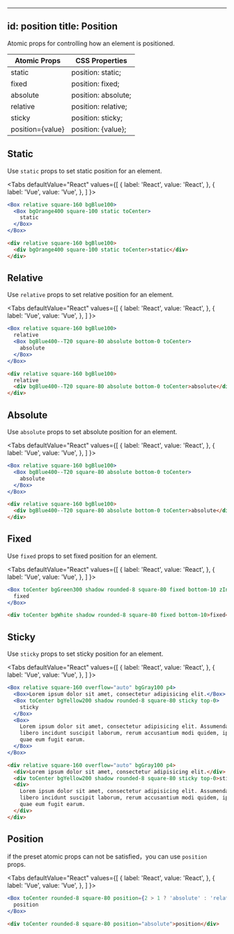 
---
id: position
title: Position
---


Atomic props for controlling how an element is positioned.

| Atomic Props     | CSS Properties      |
| ---------------- | ------------------- |
| static           | position: static;   |
| fixed            | position: fixed;    |
| absolute         | position: absolute; |
| relative         | position: relative; |
| sticky           | position: sticky;   |
| position={value} | position: {value};  |

## Static

Use `static` props to set static position for an element.

<Tabs
defaultValue="React"
values={[
{ label: 'React', value: 'React', },
{ label: 'Vue', value: 'Vue', },
]
}>
<TabItem value="React">

```jsx live
<Box relative square-160 bgBlue100>
  <Box bgOrange400 square-100 static toCenter>
    static
  </Box>
</Box>
```

</TabItem>
<TabItem value="Vue">

```html
<div relative square-160 bgBlue100>
  <div bgOrange400 square-100 static toCenter>static</div>
</div>
```

</TabItem>
</Tabs>

## Relative

Use `relative` props to set relative position for an element.

<Tabs
defaultValue="React"
values={[
{ label: 'React', value: 'React', },
{ label: 'Vue', value: 'Vue', },
]
}>
<TabItem value="React">

```jsx live
<Box relative square-160 bgBlue100>
  relative
  <Box bgBlue400--T20 square-80 absolute bottom-0 toCenter>
    absolute
  </Box>
</Box>
```

</TabItem>
<TabItem value="Vue">

```html
<div relative square-160 bgBlue100>
  relative
  <div bgBlue400--T20 square-80 absolute bottom-0 toCenter>absolute</div>
</div>
```

</TabItem>
</Tabs>

## Absolute

Use `absolute` props to set absolute position for an element.

<Tabs
defaultValue="React"
values={[
{ label: 'React', value: 'React', },
{ label: 'Vue', value: 'Vue', },
]
}>
<TabItem value="React">

```jsx live
<Box relative square-160 bgBlue100>
  <Box bgBlue400--T20 square-80 absolute bottom-0 toCenter>
    absolute
  </Box>
</Box>
```

</TabItem>
<TabItem value="Vue">

```html
<div relative square-160 bgBlue100>
  <div bgBlue400--T20 square-80 absolute bottom-0 toCenter>absolute</div>
</div>
```

</TabItem>
</Tabs>

## Fixed

Use `fixed` props to set fixed position for an element.

<Tabs
defaultValue="React"
values={[
{ label: 'React', value: 'React', },
{ label: 'Vue', value: 'Vue', },
]
}>
<TabItem value="React">

```jsx live
<Box toCenter bgGreen300 shadow rounded-8 square-80 fixed bottom-10 zIndex-10000>
  fixed
</Box>
```

</TabItem>
<TabItem value="Vue">

```html
<div toCenter bgWhite shadow rounded-8 square-80 fixed bottom-10>fixed</div>
```

</TabItem>
</Tabs>

## Sticky

Use `sticky` props to set sticky position for an element.

<Tabs
defaultValue="React"
values={[
{ label: 'React', value: 'React', },
{ label: 'Vue', value: 'Vue', },
]
}>
<TabItem value="React">

```jsx live
<Box relative square-160 overflow="auto" bgGray100 p4>
  <Box>Lorem ipsum dolor sit amet, consectetur adipisicing elit.</Box>
  <Box toCenter bgYellow200 shadow rounded-8 square-80 sticky top-0>
    sticky
  </Box>
  <Box>
    Lorem ipsum dolor sit amet, consectetur adipisicing elit. Assumenda, quia temporibus eveniet a
    libero incidunt suscipit laborum, rerum accusantium modi quidem, ipsam illum quis sed voluptatum
    quae eum fugit earum.
  </Box>
</Box>
```

</TabItem>
<TabItem value="Vue">

```html
<div relative square-160 overflow="auto" bgGray100 p4>
  <div>Lorem ipsum dolor sit amet, consectetur adipisicing elit.</div>
  <div toCenter bgYellow200 shadow rounded-8 square-80 sticky top-0>sticky</div>
  <div>
    Lorem ipsum dolor sit amet, consectetur adipisicing elit. Assumenda, quia temporibus eveniet a
    libero incidunt suscipit laborum, rerum accusantium modi quidem, ipsam illum quis sed voluptatum
    quae eum fugit earum.
  </div>
</div>
```

</TabItem>
</Tabs>

## Position

if the preset atomic props can not be satisfied，you can use `position` props.

<Tabs
defaultValue="React"
values={[
{ label: 'React', value: 'React', },
{ label: 'Vue', value: 'Vue', },
]
}>
<TabItem value="React">

```jsx live
<Box toCenter rounded-8 square-80 position={2 > 1 ? 'absolute' : 'relative'}>
  position
</Box>
```

</TabItem>
<TabItem value="Vue">

```html
<div toCenter rounded-8 square-80 position="absolute">position</div>
```

</TabItem>
</Tabs>
